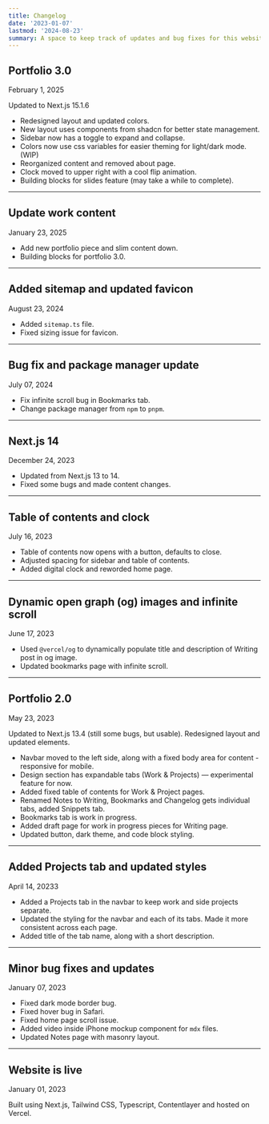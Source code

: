 ```yaml
---
title: Changelog
date: '2023-01-07'
lastmod: '2024-08-23'
summary: A space to keep track of updates and bug fixes for this website.
---
```


## Portfolio 3.0

<div className="font-mono text-sm text-gray-500 dark:text-gray-400">February 1, 2025 </div>

Updated to Next.js 15.1.6 
- Redesigned layout and updated colors.
- New layout uses components from shadcn for better state management.
- Sidebar now has a toggle to expand and collapse.
- Colors now use css variables for easier theming for light/dark mode. (WIP)
- Reorganized content and removed about page.
- Clock moved to upper right with a cool flip animation.
- Building blocks for slides feature (may take a while to complete).




---

## Update work content

<div className="font-mono text-sm text-gray-500 dark:text-gray-400">January 23, 2025 </div>

- Add new portfolio piece and slim content down.
- Building blocks for portfolio 3.0.

---

## Added sitemap and updated favicon

<div className="font-mono text-sm text-gray-500 dark:text-gray-400">August 23, 2024 </div>

- Added `sitemap.ts` file.
- Fixed sizing issue for favicon.

---

## Bug fix and package manager update

<div className="font-mono text-sm text-gray-500 dark:text-gray-400">July 07, 2024 </div>

- Fix infinite scroll bug in Bookmarks tab.
- Change package manager from `npm` to `pnpm`.

---

## Next.js 14

<div className="font-mono text-sm text-gray-500 dark:text-gray-400">December 24, 2023 </div>

- Updated from Next.js 13 to 14.
- Fixed some bugs and made content changes.

---

## Table of contents and clock

<div className="font-mono text-sm text-gray-500 dark:text-gray-400">July 16, 2023 </div>

- Table of contents now opens with a button, defaults to close.
- Adjusted spacing for sidebar and table of contents.
- Added digital clock and reworded home page.

---

## Dynamic open graph (og) images and infinite scroll

<div className="font-mono text-sm text-gray-500 dark:text-gray-400">June 17, 2023 </div>

- Used `@vercel/og` to dynamically populate title and description of Writing post in og image.
- Updated bookmarks page with infinite scroll.

---

## Portfolio 2.0

<div className="font-mono text-sm text-gray-500 dark:text-gray-400">May 23, 2023 </div>

Updated to Next.js 13.4 (still some bugs, but usable). Redesigned layout and updated elements.

- Navbar moved to the left side, along with a fixed body area for content - responsive for mobile.
- Design section has expandable tabs (Work & Projects) — experimental feature for now.
- Added fixed table of contents for Work & Project pages.
- Renamed Notes to Writing, Bookmarks and Changelog gets individual tabs, added Snippets tab.
- Bookmarks tab is work in progress.
- Added draft page for work in progress pieces for Writing page.
- Updated button, dark theme, and code block styling.

---

## Added Projects tab and updated styles

<div className="font-mono text-sm text-gray-500 dark:text-gray-400">April 14, 20233 </div>

- Added a Projects tab in the navbar to keep work and side projects separate.
- Updated the styling for the navbar and each of its tabs. Made it more consistent across each page.
- Added title of the tab name, along with a short description.

---

## Minor bug fixes and updates

<div className="font-mono text-sm text-gray-500 dark:text-gray-400">January 07, 2023 </div>

- Fixed dark mode border bug.
- Fixed hover bug in Safari.
- Fixed home page scroll issue.
- Added video inside iPhone mockup component for `mdx` files.
- Updated Notes page with masonry layout.

---

## Website is live

<div className="font-mono text-sm text-gray-500 dark:text-gray-400">January 01, 2023 </div>

Built using Next.js, Tailwind CSS, Typescript, Contentlayer and hosted on Vercel.
